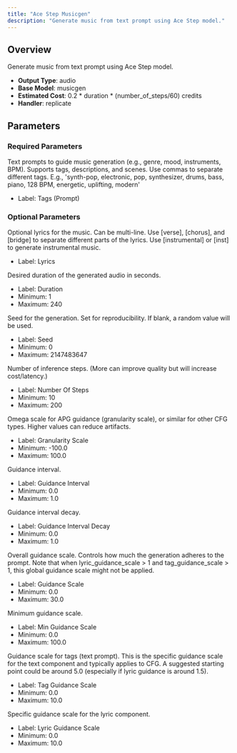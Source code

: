 ```yaml
---
title: "Ace Step Musicgen"
description: "Generate music from text prompt using Ace Step model."
---
```


## Overview

Generate music from text prompt using Ace Step model.

- **Output Type**: audio
- **Base Model**: musicgen
- **Estimated Cost**: 0.2 * duration * (number_of_steps/60) credits
- **Handler**: replicate

## Parameters

### Required Parameters

<ParamField body="tags" type="string" required>
  Text prompts to guide music generation (e.g., genre, mood, instruments, BPM). Supports tags, descriptions, and scenes. Use commas to separate different tags. E.g., 'synth-pop, electronic, pop, synthesizer, drums, bass, piano, 128 BPM, energetic, uplifting, modern'

  - Label: Tags (Prompt)
</ParamField>

### Optional Parameters

<ParamField body="lyrics" type="string" default="[inst]">
  Optional lyrics for the music. Can be multi-line. Use [verse], [chorus], and [bridge] to separate different parts of the lyrics. Use [instrumental] or [inst] to generate instrumental music.

  - Label: Lyrics
</ParamField>

<ParamField body="duration" type="integer" default={30}>
  Desired duration of the generated audio in seconds.

  - Label: Duration
  - Minimum: 1
  - Maximum: 240
</ParamField>

<ParamField body="seed" type="integer" default="random">
  Seed for the generation. Set for reproducibility. If blank, a random value will be used.

  - Label: Seed
  - Minimum: 0
  - Maximum: 2147483647
</ParamField>

<ParamField body="number_of_steps" type="integer" default={60}>
  Number of inference steps. (More can improve quality but will increase cost/latency.)

  - Label: Number Of Steps
  - Minimum: 10
  - Maximum: 200
</ParamField>

<ParamField body="granularity_scale" type="float" default={10.0}>
  Omega scale for APG guidance (granularity scale), or similar for other CFG types. Higher values can reduce artifacts.

  - Label: Granularity Scale
  - Minimum: -100.0
  - Maximum: 100.0
</ParamField>

<ParamField body="guidance_interval" type="float" default={0.5}>
  Guidance interval.

  - Label: Guidance Interval
  - Minimum: 0.0
  - Maximum: 1.0
</ParamField>

<ParamField body="guidance_interval_decay" type="float" default={0.0}>
  Guidance interval decay.

  - Label: Guidance Interval Decay
  - Minimum: 0.0
  - Maximum: 1.0
</ParamField>

<ParamField body="guidance_scale" type="float" default={15.0}>
  Overall guidance scale. Controls how much the generation adheres to the prompt. Note that when lyric_guidance_scale > 1 and tag_guidance_scale > 1, this global guidance scale might not be applied.

  - Label: Guidance Scale
  - Minimum: 0.0
  - Maximum: 30.0
</ParamField>

<ParamField body="min_guidance_scale" type="float" default={3.0}>
  Minimum guidance scale.

  - Label: Min Guidance Scale
  - Minimum: 0.0
  - Maximum: 100.0
</ParamField>

<ParamField body="tag_guidance_scale" type="float" default={0.0}>
  Guidance scale for tags (text prompt). This is the specific guidance scale for the text component and typically applies to CFG. A suggested starting point could be around 5.0 (especially if lyric guidance is around 1.5).

  - Label: Tag Guidance Scale
  - Minimum: 0.0
  - Maximum: 10.0
</ParamField>

<ParamField body="lyric_guidance_scale" type="float" default={0.0}>
  Specific guidance scale for the lyric component.

  - Label: Lyric Guidance Scale
  - Minimum: 0.0
  - Maximum: 10.0
</ParamField>

